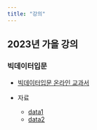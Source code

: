 ```yaml
---
title: "강의"
---
```



## 2023년 가을 강의 


### 빅데이터입문

- [빅데이터입문 온라인 교과서](https://ilovedata.github.io/quartoTutorial/)

- 자료
  + [data1](lectures/bigdata_intro/drug.csv)
  + [data2](lectures/bigdata_intro/report.xls)